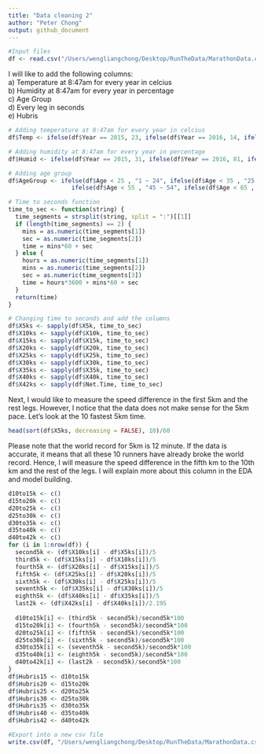 ```yaml
---
title: "Data cleaning 2"
author: "Peter Chong"
output: github_document
---
```


```r
#Input files
df <- read.csv("/Users/wengliangchong/Desktop/RunTheData/MarathonData.csv", header = T, stringsAsFactors = F)
```

I will like to add the following columns:  
a) Temperature at 8:47am for every year in celcius  
b) Humidity at 8:47am for every year in percentage  
c) Age Group  
d) Every leg in seconds  
e) Hubris  

```r
# Adding temperature at 8:47am for every year in celcius  
df$Temp <- ifelse(df$Year == 2015, 23, ifelse(df$Year == 2016, 14, ifelse(df$Year == 2017, 17, 11)))
```

```r
# Adding humidity at 8:47am for every year in percentage  
df$Humid <- ifelse(df$Year == 2015, 31, ifelse(df$Year == 2016, 81, ifelse(df$Year == 2017, 73, 66)))
```

```r
# Adding age group
df$AgeGroup <- ifelse(df$Age < 25 , "1 ~ 24", ifelse(df$Age < 35 , "25 ~ 34", ifelse(df$Age < 45 , "35 ~ 44",
                  ifelse(df$Age < 55 , "45 ~ 54", ifelse(df$Age < 65 , "55 ~ 64", "65 ~ 90")))))
```

```r
# Time to seconds function
time_to_sec <- function(string) {
  time_segments = strsplit(string, split = ":")[[1]]
  if (length(time_segments) == 2) {
    mins = as.numeric(time_segments[1])
    sec = as.numeric(time_segments[2])
    time = mins*60 + sec
  } else {
    hours = as.numeric(time_segments[1])
    mins = as.numeric(time_segments[2])
    sec = as.numeric(time_segments[3])
    time = hours*3600 + mins*60 + sec
  }
  return(time)
}
```

```r
# Changing time to seconds and add the columns
df$X5ks <- sapply(df$X5k, time_to_sec)
df$X10ks <- sapply(df$X10k, time_to_sec)
df$X15ks <- sapply(df$X15k, time_to_sec)
df$X20ks <- sapply(df$X20k, time_to_sec)
df$X25ks <- sapply(df$X25k, time_to_sec)
df$X30ks <- sapply(df$X30k, time_to_sec)
df$X35ks <- sapply(df$X35k, time_to_sec)
df$X40ks <- sapply(df$X40k, time_to_sec)
df$X42ks <- sapply(df$Net.Time, time_to_sec)
```

Next, I would like to measure the speed difference in the first 5km and the rest legs. However, I notice that the data does not make sense for the 5km pace. Let's look at the 10 fastest 5km time.

```r
head(sort(df$X5ks, decreasing = FALSE), 10)/60
```

Please note that the world record for 5km is 12 minute. If the data is accurate, it means that all these 10 runners have already broke the world record. Hence, I will measure the speed difference in the fifth km to the 10th km and the rest of the legs. I will explain more about this column in the EDA and model building.

```r
d10to15k <- c()
d15to20k <- c()
d20to25k <- c()
d25to30k <- c()
d30to35k <- c()
d35to40k <- c()
d40to42k <- c()
for (i in 1:nrow(df)) {
  second5k <- (df$X10ks[i] - df$X5ks[i])/5
  third5k <- (df$X15ks[i] - df$X10ks[i])/5
  fourth5k <- (df$X20ks[i] - df$X15ks[i])/5
  fifth5k <- (df$X25ks[i] - df$X20ks[i])/5
  sixth5k <- (df$X30ks[i] - df$X25ks[i])/5
  seventh5k <- (df$X35ks[i] - df$X30ks[i])/5
  eighth5k <- (df$X40ks[i] - df$X35ks[i])/5
  last2k <- (df$X42ks[i] - df$X40ks[i])/2.195
  
  d10to15k[i] <- (third5k - second5k)/second5k*100
  d15to20k[i] <- (fourth5k - second5k)/second5k*100
  d20to25k[i] <- (fifth5k - second5k)/second5k*100
  d25to30k[i] <- (sixth5k - second5k)/second5k*100
  d30to35k[i] <- (seventh5k - second5k)/second5k*100
  d35to40k[i] <- (eighth5k - second5k)/second5k*100
  d40to42k[i] <- (last2k - second5k)/second5k*100
}
df$Hubris15 <- d10to15k
df$Hubris20 <- d15to20k
df$Hubris25 <- d20to25k
df$Hubris30 <- d25to30k
df$Hubris35 <- d30to35k
df$Hubris40 <- d35to40k
df$Hubris42 <- d40to42k
```

```r
#Export into a new csv file
write.csv(df, "/Users/wengliangchong/Desktop/RunTheData/MarathonData.csv", row.names = FALSE)
```
































































































